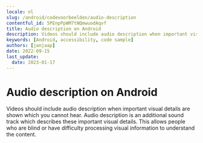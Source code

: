 ```yaml
---
locale: nl
slug: /android/codevoorbeelden/audio-description
contentful_id: 5PEnpPpWM7tNQmwuodAqvf
title: Audio description on Android
description: Videos should include audio description when important visual details are shown which you cannot hear.
keywords: [Android, accessibility, code sample]
authors: [janjaap]
date: 2022-09-15
last_update:
  date: 2023-01-17
---
```


# Audio description on Android

Videos should include audio description when important visual details are shown which you cannot hear. Audio description is an additional sound track which describes these important visual details. This allows people who are blind or have difficulty processing visual information to understand the content.

<CodeSample id="media-audio-description" locale="nl" platform="android"/>
